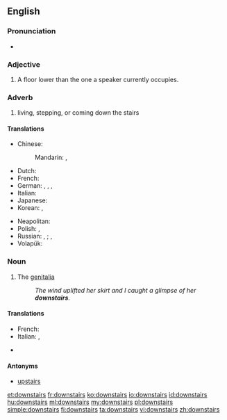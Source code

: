 ==English==

===Pronunciation===
* {{audio|en-us-downstairs.ogg|Audio (US)}}

===Adjective===
{{en-adj|[[further]] [[downstairs]]|[[furthest]] [[downstairs]]}}

# A floor lower than the one a speaker currently occupies.

===Adverb===
{{en-adv}}

# living, stepping, or coming down the stairs

====Translations====
{{trans-top|downstairs (adverb)}}
* Chinese:
*: Mandarin: {{t|cmn|樓下|sc=Hani}}, {{t|cmn|楼下|tr=lóuxià|sc=Hani}}
* Dutch: {{t+|nl|beneden}}
* French: {{t+|fr|au-dessous}}
* German: {{t+|de|unten}}, {{t+|de|treppab}}, {{t-|de|treppabwärts}}, {{t-|de|nach unten}}
* Italian: {{t+|it|giù}}
* Japanese: {{t-|ja|階下|tr=かいか, kaika|sc=Jpan}}
* Korean: {{t+|ko|아래층|tr=araecheung-e|alt=아래층에|sc=Kore}}, {{t+|ko|아래층|tr=araecheung-euro|alt=아래층으로|sc=Kore}} {{qualifier|where to}}
{{trans-mid}}
* Neapolitan: {{tø|nap|abbascio}}
* Polish: {{t-|pl|na dole}} {{qualifier|where}}, {{t-|pl|na dół}} {{qualifier|where to}}
* Russian: {{t+|ru|внизу|tr=vnizú|sc=Cyrl}} {{qualifier|where}}, {{t-|ru|на нижнем этаже|tr=na nížnem etažé|sc=Cyrl}} {{qualifier|where}};  {{t+|ru|вниз|tr=vniz|sc=Cyrl}} {{qualifier|where to}}, {{t-|ru|на нижний этаж|tr=na nížnij etáž|sc=Cyrl}} {{qualifier|where to}}
* Volapük: {{t+|vo|dono}}
{{trans-bottom}}

===Noun===
{{en-noun|-}}

# {{slang}} The [[genitalia]]
#: ''The wind uplifted her skirt and I caught a glimpse of her '''downstairs'''.''

====Translations====
{{trans-top|the genitalia}}
* French: {{t+|fr|en bas}}
* Italian: {{t-|it|di sotto}}, {{t+|it|giù}}
{{trans-mid}}
* {{trreq|Korean}}
{{trans-bottom}}

====Antonyms====
* [[upstairs]]

[[et:downstairs]]
[[fr:downstairs]]
[[ko:downstairs]]
[[io:downstairs]]
[[id:downstairs]]
[[hu:downstairs]]
[[ml:downstairs]]
[[my:downstairs]]
[[pl:downstairs]]
[[simple:downstairs]]
[[fi:downstairs]]
[[ta:downstairs]]
[[vi:downstairs]]
[[zh:downstairs]]